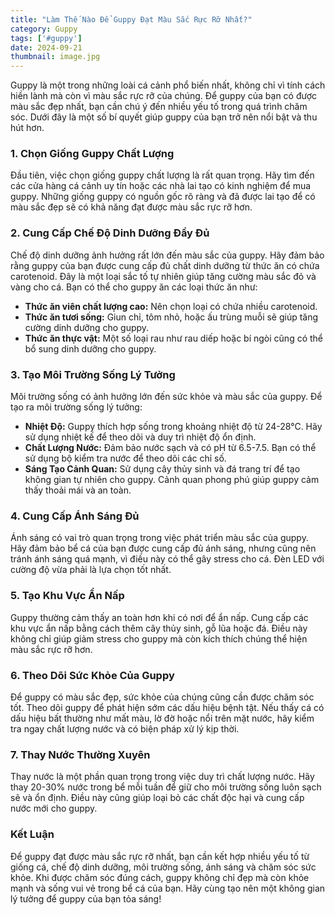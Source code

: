 ```yaml
---
title: "Làm Thế Nào Để Guppy Đạt Màu Sắc Rực Rỡ Nhất?"
category: Guppy
tags: ['#guppy']
date: 2024-09-21
thumbnail: image.jpg
---
```


Guppy là một trong những loài cá cảnh phổ biến nhất, không chỉ vì tính cách hiền lành mà còn vì màu sắc rực rỡ của chúng. Để guppy của bạn có được màu sắc đẹp nhất, bạn cần chú ý đến nhiều yếu tố trong quá trình chăm sóc. Dưới đây là một số bí quyết giúp guppy của bạn trở nên nổi bật và thu hút hơn.

### 1. **Chọn Giống Guppy Chất Lượng**

Đầu tiên, việc chọn giống guppy chất lượng là rất quan trọng. Hãy tìm đến các cửa hàng cá cảnh uy tín hoặc các nhà lai tạo có kinh nghiệm để mua guppy. Những giống guppy có nguồn gốc rõ ràng và đã được lai tạo để có màu sắc đẹp sẽ có khả năng đạt được màu sắc rực rỡ hơn.

### 2. **Cung Cấp Chế Độ Dinh Dưỡng Đầy Đủ**

Chế độ dinh dưỡng ảnh hưởng rất lớn đến màu sắc của guppy. Hãy đảm bảo rằng guppy của bạn được cung cấp đủ chất dinh dưỡng từ thức ăn có chứa carotenoid. Đây là một loại sắc tố tự nhiên giúp tăng cường màu sắc đỏ và vàng cho cá. Bạn có thể cho guppy ăn các loại thức ăn như:

- **Thức ăn viên chất lượng cao:** Nên chọn loại có chứa nhiều carotenoid.
- **Thức ăn tươi sống:** Giun chỉ, tôm nhỏ, hoặc ấu trùng muỗi sẽ giúp tăng cường dinh dưỡng cho guppy.
- **Thức ăn thực vật:** Một số loại rau như rau diếp hoặc bí ngòi cũng có thể bổ sung dinh dưỡng cho guppy.

### 3. **Tạo Môi Trường Sống Lý Tưởng**

Môi trường sống có ảnh hưởng lớn đến sức khỏe và màu sắc của guppy. Để tạo ra môi trường sống lý tưởng:

- **Nhiệt Độ:** Guppy thích hợp sống trong khoảng nhiệt độ từ 24-28°C. Hãy sử dụng nhiệt kế để theo dõi và duy trì nhiệt độ ổn định.
- **Chất Lượng Nước:** Đảm bảo nước sạch và có pH từ 6.5-7.5. Bạn có thể sử dụng bộ kiểm tra nước để theo dõi các chỉ số.
- **Sáng Tạo Cảnh Quan:** Sử dụng cây thủy sinh và đá trang trí để tạo không gian tự nhiên cho guppy. Cảnh quan phong phú giúp guppy cảm thấy thoải mái và an toàn.

### 4. **Cung Cấp Ánh Sáng Đủ**

Ánh sáng có vai trò quan trọng trong việc phát triển màu sắc của guppy. Hãy đảm bảo bể cá của bạn được cung cấp đủ ánh sáng, nhưng cũng nên tránh ánh sáng quá mạnh, vì điều này có thể gây stress cho cá. Đèn LED với cường độ vừa phải là lựa chọn tốt nhất.

### 5. **Tạo Khu Vực Ẩn Nấp**

Guppy thường cảm thấy an toàn hơn khi có nơi để ẩn nấp. Cung cấp các khu vực ẩn nấp bằng cách thêm cây thủy sinh, gỗ lũa hoặc đá. Điều này không chỉ giúp giảm stress cho guppy mà còn kích thích chúng thể hiện màu sắc rực rỡ hơn.

### 6. **Theo Dõi Sức Khỏe Của Guppy**

Để guppy có màu sắc đẹp, sức khỏe của chúng cũng cần được chăm sóc tốt. Theo dõi guppy để phát hiện sớm các dấu hiệu bệnh tật. Nếu thấy cá có dấu hiệu bất thường như mất màu, lờ đờ hoặc nổi trên mặt nước, hãy kiểm tra ngay chất lượng nước và có biện pháp xử lý kịp thời.

### 7. **Thay Nước Thường Xuyên**

Thay nước là một phần quan trọng trong việc duy trì chất lượng nước. Hãy thay 20-30% nước trong bể mỗi tuần để giữ cho môi trường sống luôn sạch sẽ và ổn định. Điều này cũng giúp loại bỏ các chất độc hại và cung cấp nước mới cho guppy.

### **Kết Luận**

Để guppy đạt được màu sắc rực rỡ nhất, bạn cần kết hợp nhiều yếu tố từ giống cá, chế độ dinh dưỡng, môi trường sống, ánh sáng và chăm sóc sức khỏe. Khi được chăm sóc đúng cách, guppy không chỉ đẹp mà còn khỏe mạnh và sống vui vẻ trong bể cá của bạn. Hãy cùng tạo nên một không gian lý tưởng để guppy của bạn tỏa sáng!